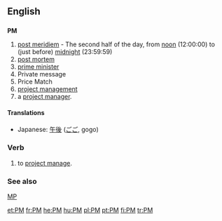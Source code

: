 {{also|Pm}}
==English==

==={{initialism}}===
'''PM'''

# [[post meridiem]] - The second half of the day, from [[noon]] (12:00:00) to (just before) [[midnight]] (23:59:59)
# [[post mortem]]
# [[prime minister|prime minister]]
# Private message
# Price Match
# [[project management]]
#a [[project manager]].

====Translations====
{{trans-top|after 12:00:00}}
* Japanese: [[午後]] ([[ごご]], gogo)
{{trans-mid}}
{{trans-bottom}}

===Verb===
{{en-verb}}
#to [[project manage]].

===See also===
[[MP]]

[[et:PM]]
[[fr:PM]]
[[he:PM]]
[[hu:PM]]
[[pl:PM]]
[[pt:PM]]
[[fi:PM]]
[[tr:PM]]